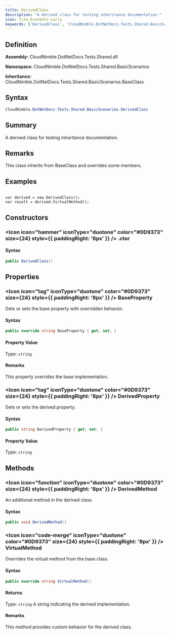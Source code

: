 ```yaml
---
title: DerivedClass
description: "A derived class for testing inheritance documentation."
icon: file-brackets-curly
keywords: ['DerivedClass', 'CloudNimble.DotNetDocs.Tests.Shared.BasicScenarios.DerivedClass', 'CloudNimble.DotNetDocs.Tests.Shared.BasicScenarios', 'class', 'CloudNimble.DotNetDocs.Tests.Shared.BasicScenarios.BaseClass']
---
```


## Definition

**Assembly:** CloudNimble.DotNetDocs.Tests.Shared.dll

**Namespace:** CloudNimble.DotNetDocs.Tests.Shared.BasicScenarios

**Inheritance:** CloudNimble.DotNetDocs.Tests.Shared.BasicScenarios.BaseClass

## Syntax

```csharp
CloudNimble.DotNetDocs.Tests.Shared.BasicScenarios.DerivedClass
```

## Summary

A derived class for testing inheritance documentation.

## Remarks

This class inherits from BaseClass and overrides some members.

## Examples

<code>
var derived = new DerivedClass();
var result = derived.VirtualMethod();
</code>

## Constructors

### <Icon icon="hammer" iconType="duotone" color="#0D9373" size={24} style={{ paddingRight: '8px' }} />  .ctor

#### Syntax

```csharp
public DerivedClass()
```

## Properties

### <Icon icon="tag" iconType="duotone" color="#0D9373" size={24} style={{ paddingRight: '8px' }} />  BaseProperty

Gets or sets the base property with overridden behavior.

#### Syntax

```csharp
public override string BaseProperty { get; set; }
```

#### Property Value

Type: `string`

#### Remarks

This property overrides the base implementation.

### <Icon icon="tag" iconType="duotone" color="#0D9373" size={24} style={{ paddingRight: '8px' }} />  DerivedProperty

Gets or sets the derived property.

#### Syntax

```csharp
public string DerivedProperty { get; set; }
```

#### Property Value

Type: `string`

## Methods

### <Icon icon="function" iconType="duotone" color="#0D9373" size={24} style={{ paddingRight: '8px' }} />  DerivedMethod

An additional method in the derived class.

#### Syntax

```csharp
public void DerivedMethod()
```

### <Icon icon="code-merge" iconType="duotone" color="#0D9373" size={24} style={{ paddingRight: '8px' }} />  VirtualMethod

Overrides the virtual method from the base class.

#### Syntax

```csharp
public override string VirtualMethod()
```

#### Returns

Type: `string`
A string indicating the derived implementation.

#### Remarks

This method provides custom behavior for the derived class.

